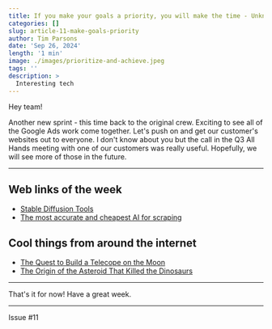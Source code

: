 ```yaml
---
title: If you make your goals a priority, you will make the time - Unknown
categories: []
slug: article-11-make-goals-priority
author: Tim Parsons
date: 'Sep 26, 2024'
length: '1 min'
image: ./images/prioritize-and-achieve.jpeg
tags: ''
description: >
  Interesting tech
---
```


Hey team!

Another new sprint - this time back to the original crew.
Exciting to see all of the Google Ads work come together. Let's push on and get our customer's websites out to everyone.
I don't know about you but the call in the Q3 All Hands meeting with one of our customers was really useful. Hopefully, we will see more of those in the future.

---

## Web links of the week

- [Stable Diffusion Tools](https://sdtools.org/)
- [The most accurate and cheapest AI for scraping](https://ortutay.substack.com/p/the-most-accurate-and-cheapest-ai)

## Cool things from around the internet

- [The Quest to Build a Telecope on the Moon](https://www.newyorker.com/science/elements/the-quest-to-build-a-telescope-on-the-moon)
- [The Origin of the Asteroid That Killed the Dinosaurs](https://nautil.us/the-origin-of-the-asteroid-that-killed-the-dinosaurs-889220/)

---

That's it for now! Have a great week.

---

Issue #11
